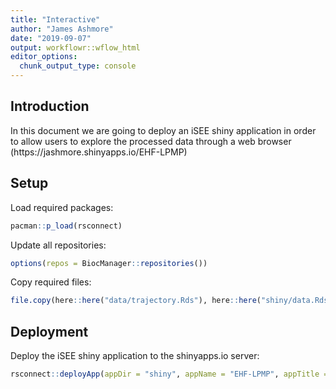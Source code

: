 ```yaml
---
title: "Interactive"
author: "James Ashmore"
date: "2019-09-07"
output: workflowr::wflow_html
editor_options:
  chunk_output_type: console
---
```


## Introduction

In this document we are going to deploy an iSEE shiny application in order to allow users to explore the processed data through a web browser (https://jashmore.shinyapps.io/EHF-LPMP)

## Setup

Load required packages:

```r
pacman::p_load(rsconnect)
```

Update all repositories:

```r
options(repos = BiocManager::repositories())
```

Copy required files:

```r
file.copy(here::here("data/trajectory.Rds"), here::here("shiny/data.Rds"), overwrite = TRUE)
```

## Deployment

Deploy the iSEE shiny application to the shinyapps.io server:

```r
rsconnect::deployApp(appDir = "shiny", appName = "EHF-LPMP", appTitle = "EHF", account = "jashmore", launch.browser = FALSE, forceUpdate = TRUE)
```
